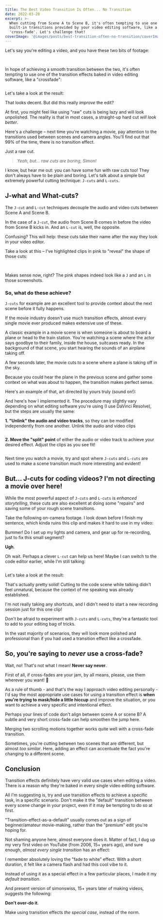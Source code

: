 ```yaml
---
title: The Best Video Transition Is Often... No Transition
date: 2022-03-28
excerpt: >-
  When cutting from Scene A to Scene B, it's often tempting to use one of the
  built-in transitions provided by your video editing software, like a
  'cross-fade'. Let's challenge that!
coverImage: '@images/posts/best-transition-often-no-transition/coverImage.jpg'
---
```


Let's say you're editing a video, and you have these two bits of footage:

<Split>
  <Image image="/src/images/posts/best-transition-often-no-transition/talking-head-frame.jpg" altText="Talking head on camera" caption="Scene A: Talking head" />

  <Image image="/src/images/posts/best-transition-often-no-transition/code-frame.jpg" altText="Screenshot of a code editor" caption="Scene B: Code editor" />
</Split>

In hope of achieving a smooth transition between the two, it's often tempting to use one of the transition effects baked in video editing software, like a "crossfade":

<Image
  image="/src/images/posts/best-transition-often-no-transition/cross-dissolve.jpg"
  altText="Screenshot of video editing software showing a cross-fade transition"
  caption="A basic cross-disolve transition"
/>

Let's take a look at the result:

<YoutubeVideo id="dwvJnpekT4E" />

That looks decent. But did this really _improve_ the edit?

At first, you might feel like using "raw" cuts is being lazy and will look unpolished. The reality is that in most cases, a straight-up hard cut _will look better_.

Here's a challenge – next time you're watching a movie, pay attention to the transitions used between scenes and camera angles. You'll find out that 99% of the time, there is no transition effect.

Just a raw cut.

> _Yeah, but... raw cuts are boring, Simon!_

I know, but hear me out: you can have some fun with raw cuts too! They don't always have to be plain and boring. Let's talk about a simple but extremely powerful cutting technique: `J-cuts` and `L-cuts`.

## J-what and What-cuts?

The `J-cut` and `L-cut` techniques decouple the audio and video cuts between Scene A and Scene B.

In the case of a `J-cut`, the audio from Scene B comes in before the video from Scene B kicks in. And an `L-cut` is, well, the opposite.

Confusing? This will help: these cuts take their name after the way they look in your video editor.

Take a look at this – I've highlighted clips in pink to "reveal" the shape of those cuts:

<Split>
  <Image image="/src/images/posts/best-transition-often-no-transition/j-cut.jpg" altText="Screenshot of video editing software showing a J-cut" caption="A J-cut" />

  <Image image="/src/images/posts/best-transition-often-no-transition/l-cut.jpg" altText="Screenshot of video editing software showing an L-cut" caption="An L-cut" />
</Split>

Makes sense now, right? The pink shapes indeed look like a `J` and an `L` in those screenshots.

### So, what do these achieve?

`J-cuts` for example are an excellent tool to provide context about the next scene before it fully happens.

If the movie industry doesn't use much transition effects, almost every single movie ever produced makes extensive use of these.

A classic example in a movie scene is when someone is about to board a plane or head to the train station. You're watching a scene where the actor says goodbye to their family, inside the house, suitcases ready. In the background of that scene, you start hearing the sounds of an airplane taking off.

A few seconds later, the movie cuts to a scene where a plane is taking off in the sky.

Because you could hear the plane in the previous scene and gather some context on what was about to happen, the transition makes perfect sense.

Here's an example of that, art directed by yours truly (sound on!):

<YoutubeVideo id="gC6lODuCQ6c" />

And here's how I implemented it. The procedure may slightly vary depending on what editing software you're using (I use DaVinci Resolve), but the steps are usually the same:

**1. "Unlink" the audio and video tracks**, so they can be modified independently from one another. Unlink the audio and video clips

<Image
  image="/src/images/posts/best-transition-often-no-transition/j-cut-unlink.jpg"
  caption="Unlink the audio and video clips"
  altText=""
/>

**2. Move the "split" point** of either the audio or video track to achieve your desired effect. Adjust the clips as you see fit!

<Image
  image="/src/images/posts/best-transition-often-no-transition/j-cut-example.jpg"
  caption="Adjust the clips as you see fit!"
  altText=""
/>

Next time you watch a movie, try and spot where `J-cuts` and `L-cuts` are used to make a scene transition much more interesting and evident!

## But... J-cuts for coding videos? I'm not directing a movie over here!

While the most powerful aspect of `J-cuts` and `L-cuts` is _enhanced storytelling_, these cuts are also excellent at doing some "repairs" and saving some of your rough scene transitions.

Take the following on-camera footage. I look down before I finish my sentence, which kinda ruins this clip and makes it hard to use in my video:

<YoutubeVideo id="L9xDF0yi-tQ" />

Bummer! Do I set up my lights and camera, and gear up for re-recording, just to fix this small segment?

**Ugh**.

Oh wait. Perhaps a clever `L-cut` can help us here! Maybe I can switch to the code editor earlier, while I'm still talking:

<Image
  image="/src/images/posts/best-transition-often-no-transition/l-cut-example.jpg"
  caption="L-cut to the rescue!"
  altText=""
/>

Let's take a look at the result:

<YoutubeVideo id="pr2OnYqwUTk" />

That's actually pretty solid! Cutting to the code scene while talking didn't feel unnatural, because the context of me speaking was already established.

I'm not really taking any shortcuts, and I didn't need to start a new recording session just for this one clip!

Don't be afraid to experiment with `J-cuts` and `L-cuts`, they're a fantastic tool to add to your editing bag of tricks.

In the vast majority of scenarios, they will look more polished and professional than if you had used a transition effect like a crossfade.

## So, you're saying to _never_ use a cross-fade?

Wait, no! That's not what I mean! **Never say never**.

First of all, if cross-fades are your jam, by all means, please, use them wherever you want! 🤗

As a rule of thumb - and that's the way I approach video editing personally - I'd say the most appropriate use cases for using a transition effect is **when you're trying to mask/hide a little hiccup** and improve the situation, or you want to achieve a very specific and intentional effect.

Perhaps your lines of code don't align between scene A or scene B? A subtle and very short cross-fade can help smoothen the jump here.

Merging two scrolling motions together works quite well with a cross-fade transition.

Sometimes, you're cutting between two scenes that are different, but almost _too similar_. Here, adding an effect can accentuate the fact you're changing to a different scene.

## Conclusion

Transition effects definitely have very valid use cases when editing a video. There is a reason why they're baked in every single video editing software.

All I'm suggesting is, try and use transition effects to achieve a specific task, in a specific scenario. Don't make it the "default" transition between every scene change in your project, even if it may be tempting to do so at first.

"Transition-effect-as-a-default" usually comes out as a sign of beginner/amateur movie-making, rather than the "premium" edit you're hoping for.

Not shaming anyone here, almost everyone does it. Matter of fact, I dug up my very first video on YouTube (from 2006, 15+ years ago), and sure enough, _almost every single transition_ has an effect:

<YoutubeVideo id="g8j9DIPgk30" />

I remember absolutely loving the "fade to white" effect. With a short duration, it felt like a camera flash and had this cool vibe to it.

Instead of using it as a special effect in a few particular places, I made it my _default transition_.

And present version of simonswiss, 15+ years later of making videos, suggests the following:

**Don't over-do it**.

Make using transition effects _the special case_, instead of the norm.
